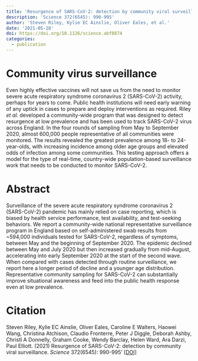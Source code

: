 ```yaml
---
title: 'Resurgence of SARS-CoV-2: detection by community viral surveillance'
description: 'Science 372(6545): 990-995'
author: 'Steven Riley, Kylie EC Ainslie, Oliver Eales, et al.'
date: '2021-05-28'
doi: https://doi.org/10.1126/science.abf0874
categories: 
  - publication
---
```


# **Community virus surveillance**

Even highly effective vaccines will not save us from the need to monitor severe acute respiratory syndrome coronavirus 2 (SARS-CoV-2) activity, perhaps for years to come. Public health institutions will need early warning of any uptick in cases to prepare and deploy interventions as required. Riley *et al.* developed a community-wide program that was designed to detect resurgence at low prevalence and has been used to track SARS-CoV-2 virus across England. In the four rounds of sampling from May to September 2020, almost 600,000 people representative of all communities were monitored. The results revealed the greatest prevalence among 18- to 24-year-olds, with increasing incidence among older age groups and elevated odds of infection among some communities. This testing approach offers a model for the type of real-time, country-wide population-based surveillance work that needs to be conducted to monitor SARS-CoV-2.

# Abstract

Surveillance of the severe acute respiratory syndrome coronavirus 2 (SARS-CoV-2) pandemic has mainly relied on case reporting, which is biased by health service performance, test availability, and test-seeking behaviors. We report a community-wide national representative surveillance program in England based on self-administered swab results from \~594,000 individuals tested for SARS-CoV-2, regardless of symptoms, between May and the beginning of September 2020. The epidemic declined between May and July 2020 but then increased gradually from mid-August, accelerating into early September 2020 at the start of the second wave. When compared with cases detected through routine surveillance, we report here a longer period of decline and a younger age distribution. Representative community sampling for SARS-CoV-2 can substantially improve situational awareness and feed into the public health response even at low prevalence.

# Citation

Steven Riley, Kylie EC Ainslie, Oliver Eales, Caroline E Walters, Haowei Wang, Christina Atchison, Claudio Fronterre, Peter J Diggle, Deborah Ashby, Christl A Donnelly, Graham Cooke, Wendy Barclay, Helen Ward, Ara Darzi, Paul Elliott. (2021) Resurgence of SARS-CoV-2: detection by community viral surveillance. *Science* 372(6545): 990-995' [\[DOI\]](https://doi.org/10.1126/science.abf0874)
